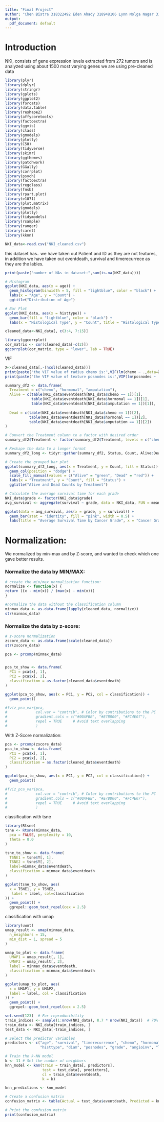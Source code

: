 ---
title: "Final Project"
author: "Chen Bistra 318322492 Eden Ahady 318948106 Lynn Molga Nagar 319090965"
output:
  pdf_document: default
---

# Introduction
NKI, consists of gene expression levels extracted from 272 tumors and is analyzed using about 1500 most varying genes
we are using pre-cleaned data

```{r, results='hide', message=FALSE, echo=FALSE}
library(plyr)
library(dplyr)
library(stringr)
library(gplots)
library(ggplot2)
library(forcats)
library(data.table)
library(reshape2)
library(affycoretools)
library(factoextra)
library(ggvis)
library(class)
library(gmodels)
library(plotly)
library(C50)
library(tidyverse)
library(skimr)     
library(ggthemes)
library(patchwork)  
library(GGally)     
library(corrplot)
library(psych)     
library(factoextra) 
library(regclass)
library(fmsb)
library(rpart.plot)
library(e1071)
library(plot.matrix)
library(gmodels)
library(plotly)
library(tidymodels)
library(rsample) 
library(ranger)
library(caret)
library(kknn)
```

```{r}
NKI_data<-read.csv("NKI_cleaned.csv")
```
this dataset has..
we have taken out Patient and ID as they are not features, in addition we have taken out eventdeath, survival and timerecurrece as they are the lables.


```{r}
print(paste("number of NAs in dataset:",sum(is.na(NKI_data))))
```

```{r}
# Histogram
ggplot(NKI_data, aes(x = age)) +
  geom_histogram(binwidth = 5, fill = "lightblue", color = "black") +
  labs(x = "Age", y = "Count") +
  ggtitle("Distribution of Age")

# Bar Plot
ggplot(NKI_data, aes(x = histtype)) +
  geom_bar(fill = "lightblue", color = "black") +
  labs(x = "Histological Type", y = "Count", title = "Histological Type Distribution")

```

```{r}
cleaned_data<-NKI_data[, c(3:4, 7:15)]

library(ggcorrplot)
cor_matrix <- cor(cleaned_data[-c(2)])
ggcorrplot(cor_matrix, type = "lower", lab = TRUE)

```
VIF
```{r}
X<-cleaned_data[,-(ncol(cleaned_data))]
print(paste("the VIF value of radius chemo is:",VIF(lm(chemo ~ .,data=X))))
print(paste("the VIF value of texture posnodes is:",VIF(lm(posnodes ~ .,data=X))))
```


```{r}
summary_df2 <- data.frame(
  Treatment = c("chemo", "hormonal", "amputation"),
  Alive = c(table(NKI_data$eventdeath[NKI_data$chemo == 1])[1],
            table(NKI_data$eventdeath[NKI_data$hormonal == 1])[1],
            table(NKI_data$eventdeath[NKI_data$amputation == 1])[1]),
  
  Dead = c(table(NKI_data$eventdeath[NKI_data$chemo == 1])[2],
           table(NKI_data$eventdeath[NKI_data$hormonal == 1])[2],
           table(NKI_data$eventdeath[NKI_data$amputation == 1])[2])
)

# Convert the Treatment column to a factor with desired order
summary_df2$Treatment <- factor(summary_df2$Treatment, levels = c("chemo", "hormonal", "amputation"))

# Reshape the data to a longer format
summary_df2_long <- tidyr::gather(summary_df2, Status, Count, Alive:Dead)

# Create the grouped bar plot
ggplot(summary_df2_long, aes(x = Treatment, y = Count, fill = Status)) +
  geom_col(position = "dodge") +
  scale_fill_manual(values = c("Alive" = "green", "Dead" = "red")) +
  labs(x = "Treatment", y = "Count", fill = "Status") +
  ggtitle("Alive and Dead Counts by Treatment")
```
```{r, }
# Calculate the average survival time for each grade
NKI_data$grade <- factor(NKI_data$grade)
avg_survival <- aggregate(survival ~ grade, data = NKI_data, FUN = mean)

ggplot(data = avg_survival, aes(x = grade, y = survival)) +
  geom_bar(stat = "identity", fill = "pink", width = 0.5) +
  labs(title = "Average Survival Time by Cancer Grade", x = "Cancer Grade", y = "Average Survival Time (Years)")
```

# **Normalization:**

We normalized by min-max and by Z-score, and wanted to check which one gave better results. 

### Normalize the data by MIN/MAX:

```{r}
# create the min/max normalization function:
normalize <- function(x) {
return ((x - min(x)) / (max(x) - min(x)))
}

#normalize the data without the classification column
minmax_data <- as.data.frame(lapply(cleaned_data, normalize))
str(minmax_data)
```
### Normalize the data by z-score:


```{r, message=FALSE, warning=FALSE}
# z-score normalization
zscore_data <- as.data.frame(scale(cleaned_data))
str(zscore_data)
```


```{r, message=FALSE, warning=FALSE, fig.show='hold', out.width="50%", out.height="50%"}

pca <- prcomp(minmax_data)


pca_to_show <- data.frame(
  PC1 = pca$x[, 1],
  PC2 = pca$x[, 2],
  classification = as.factor(cleaned_data$eventdeath)
)

ggplot(pca_to_show, aes(x = PC1, y = PC2, col = classification)) +
  geom_point()

#fviz_pca_var(pca,
#             col.var = "contrib", # Color by contributions to the PC
#             gradient.cols = c("#00AFBB", "#E7B800", "#FC4E07"),
#             repel = TRUE     # Avoid text overlapping
#             )

```
With Z-Score normalization:

```{r, message=FALSE, warning=FALSE, echo=FALSE, fig.show='hold', out.width="50%", out.height="50%"}

pca <- prcomp(zscore_data)
pca_to_show <- data.frame(
  PC1 = pca$x[, 1],
  PC2 = pca$x[, 2],
  classification = as.factor(cleaned_data$eventdeath)
)

ggplot(pca_to_show, aes(x = PC1, y = PC2, col = classification)) +
  geom_point()

#fviz_pca_var(pca,
#             col.var = "contrib", # Color by contributions to the PC
#             gradient.cols = c("#00AFBB", "#E7B800", "#FC4E07"),
#             repel = TRUE     # Avoid text overlapping
#             )
```

classification with tsne

```{r}
library(Rtsne)
tsne <- Rtsne(minmax_data,
  pca = FALSE, perplexity = 10,
  theta = 0.0
)

tsne_to_show <- data.frame(
  TSNE1 = tsne$Y[, 1],
  TSNE2 = tsne$Y[, 2],
  label=minmax_data$eventdeath,
  classification = minmax_data$eventdeath
)

ggplot(tsne_to_show, aes(
  x = TSNE1, y = TSNE2,
   label = label, col=classification
)) +
  geom_point() +
  ggrepel::geom_text_repel(cex = 2.5)
```


classification with umap
```{r}
library(uwot)
umap_result <- umap(minmax_data,
  n_neighbors = 15,
  min_dist = 1, spread = 5
)

umap_to_plot <- data.frame(
  UMAP1 = umap_result[, 1],
  UMAP2 = umap_result[, 2],
  label = minmax_data$eventdeath,
  classification = minmax_data$eventdeath
)

ggplot(umap_to_plot, aes(
  x = UMAP1, y = UMAP2,
  label = label, col = classification
)) +
  geom_point() +
  ggrepel::geom_text_repel(cex = 2.5)
```

```{r}
set.seed(123)  # For reproducibility
train_indices <- sample(1:nrow(NKI_data), 0.7 * nrow(NKI_data))  # 70% for training
train_data <- NKI_data[train_indices, ]
test_data <- NKI_data[-train_indices, ]

# Select the predictor variables
predictors <- c("age", "survival", "timerecurrence", "chemo", "hormonal", "amputation",
                "histtype", "diam", "posnodes", "grade", "angioinv", "lymphinfil")

# Train the k-NN model
k <- 11 # Set the number of neighbors
knn_model <- knn(train = train_data[, predictors],
                 test = test_data[, predictors],
                 cl = train_data$eventdeath,
                 k = k)
```

```{r}
knn_predictions <- knn_model

# Create a confusion matrix
confusion_matrix <- table(Actual = test_data$eventdeath, Predicted = knn_predictions)

# Print the confusion matrix
print(confusion_matrix)
```